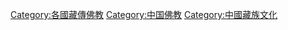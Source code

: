[[Category:各國藏傳佛教|Category:各國藏傳佛教]]
[[Category:中国佛教|Category:中国佛教]]
[[Category:中國藏族文化|Category:中國藏族文化]]